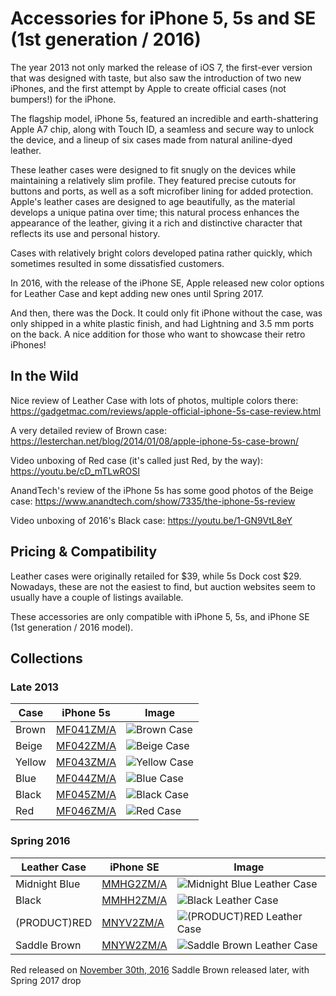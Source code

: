 
# Accessories for iPhone 5, 5s and SE (1st generation / 2016)

The year 2013 not only marked the release of iOS 7, the first-ever version that was designed with taste, but also saw the introduction of two new iPhones, and the first attempt by Apple to create official cases (not bumpers!) for the iPhone.

The flagship model, iPhone 5s, featured an incredible and earth-shattering Apple A7 chip, along with Touch ID, a seamless and secure way to unlock the device, and a lineup of six cases made from natural aniline-dyed leather.

These leather cases were designed to fit snugly on the devices while maintaining a relatively slim profile. They featured precise cutouts for buttons and ports, as well as a soft microfiber lining for added protection. Apple's leather cases are designed to age beautifully, as the material develops a unique patina over time; this natural process enhances the appearance of the leather, giving it a rich and distinctive character that reflects its use and personal history.

Cases with relatively bright colors developed patina rather quickly, which sometimes resulted in some dissatisfied customers.

In 2016, with the release of the iPhone SE, Apple released new color options for Leather Case and kept adding new ones until Spring 2017.

And then, there was the Dock. It could only fit iPhone without the case, was only shipped in a white plastic finish, and had Lightning and 3.5 mm ports on the back. A nice addition for those who want to showcase their retro iPhones!

## In the Wild

Nice review of Leather Case with lots of photos, multiple colors there: https://gadgetmac.com/reviews/apple-official-iphone-5s-case-review.html

A very detailed review of Brown case: https://lesterchan.net/blog/2014/01/08/apple-iphone-5s-case-brown/

Video unboxing of Red case (it's called just Red, by the way): https://youtu.be/cD_mTLwROSI

AnandTech's review of the iPhone 5s has some good photos of the Beige case: https://www.anandtech.com/show/7335/the-iphone-5s-review

Video unboxing of 2016's Black case: https://youtu.be/1-GN9VtL8eY

## Pricing & Compatibility

Leather cases were originally retailed for $39, while 5s Dock cost $29. Nowadays, these are not the easiest to find, but auction websites seem to usually have a couple of listings available.

These accessories are only compatible with iPhone 5, 5s, and iPhone SE (1st generation / 2016 model).

## Collections

### Late 2013

| Case | iPhone 5s | Image |
| --- | --- | --- |
| Brown | [MF041ZM/A](/everycase/MF041) | ![Brown Case](/everyphone/MF041.png) |
| Beige | [MF042ZM/A](/everycase/MF042) | ![Beige Case](/everyphone/MF042.png) |
| Yellow | [MF043ZM/A](/everycase/MF043) | ![Yellow Case](/everyphone/MF043.png) |
| Blue | [MF044ZM/A](/everycase/MF044) | ![Blue Case](/everyphone/MF044.png) |
| Black | [MF045ZM/A](/everycase/MF045) | ![Black Case](/everyphone/MF045.png) |
| Red | [MF046ZM/A](/everycase/MF046) | ![Red Case](/everyphone/MF046.png) |

### Spring 2016

| Leather Case | iPhone SE | Image |
| --- | --- | --- |
| Midnight Blue | [MMHG2ZM/A](/everycase/MMHG2) | ![Midnight Blue Leather Case](/everyphone/MMHG2.png) |
| Black | [MMHH2ZM/A](/everycase/MMHH2) | ![Black Leather Case](/everyphone/MMHH2.png) |
| (PRODUCT)RED | [MNYV2ZM/A](/everycase/MNYV2) | ![(PRODUCT)RED Leather Case](/everyphone/MNYV2.png) |
| Saddle Brown | [MNYW2ZM/A](/everycase/MNYW2) | ![Saddle Brown Leather Case](/everyphone/MNYW2.png) |

Red released on [November 30th, 2016](https://www.apple.com/newsroom/2016/11/apple-turns-red-with-more-ways-than-ever-to-join-the-fight-against-aids/)
Saddle Brown released later, with Spring 2017 drop
